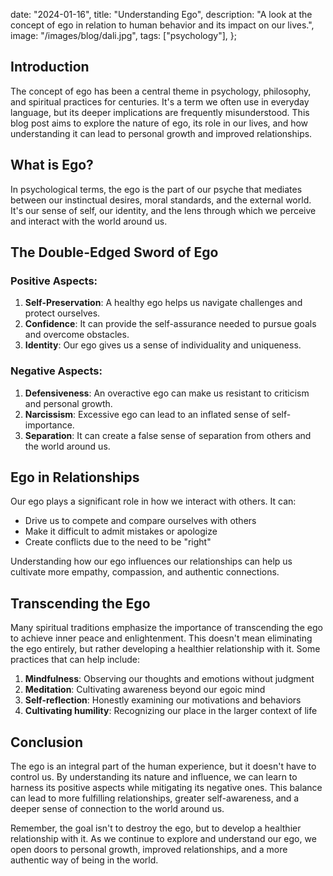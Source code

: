 
  date: "2024-01-16",
  title: "Understanding Ego",
  description:
    "A look at the concept of ego in relation to human behavior and its impact on our lives.",
  image:
    "/images/blog/dali.jpg",
  tags: ["psychology"],
};


## Introduction

The concept of ego has been a central theme in psychology, philosophy, and spiritual practices for centuries. 
It's a term we often use in everyday language, but its deeper implications are frequently misunderstood. This 
blog post aims to explore the nature of ego, its role in our lives, and how understanding it can lead to personal 
growth and improved relationships.

## What is Ego?

In psychological terms, the ego is the part of our psyche that mediates between our instinctual desires, 
moral standards, and the external world. It's our sense of self, our identity, and the lens through which 
we perceive and interact with the world around us.

## The Double-Edged Sword of Ego

### Positive Aspects:
1. **Self-Preservation**: A healthy ego helps us navigate challenges and protect ourselves.
2. **Confidence**: It can provide the self-assurance needed to pursue goals and overcome obstacles.
3. **Identity**: Our ego gives us a sense of individuality and uniqueness.

### Negative Aspects:
1. **Defensiveness**: An overactive ego can make us resistant to criticism and personal growth.
2. **Narcissism**: Excessive ego can lead to an inflated sense of self-importance.
3. **Separation**: It can create a false sense of separation from others and the world around us.

## Ego in Relationships

Our ego plays a significant role in how we interact with others. It can:
- Drive us to compete and compare ourselves with others
- Make it difficult to admit mistakes or apologize
- Create conflicts due to the need to be "right"

Understanding how our ego influences our relationships can help us cultivate more empathy, compassion, and authentic connections.

## Transcending the Ego

Many spiritual traditions emphasize the importance of transcending the ego to achieve inner peace and enlightenment. This doesn't mean eliminating the ego entirely, but rather developing a healthier relationship with it. Some practices that can help include:

1. **Mindfulness**: Observing our thoughts and emotions without judgment
2. **Meditation**: Cultivating awareness beyond our egoic mind
3. **Self-reflection**: Honestly examining our motivations and behaviors
4. **Cultivating humility**: Recognizing our place in the larger context of life

## Conclusion

The ego is an integral part of the human experience, but it doesn't have to control us. By understanding its nature and influence, we can learn to harness its positive aspects while mitigating its negative ones. This balance can lead to more fulfilling relationships, greater self-awareness, and a deeper sense of connection to the world around us.

Remember, the goal isn't to destroy the ego, but to develop a healthier relationship with it. As we continue to explore and understand our ego, we open doors to personal growth, improved relationships, and a more authentic way of being in the world.
